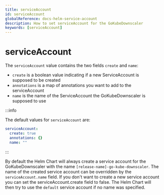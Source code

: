 ```yaml
---
title: serviceAccount
id: serviceAccount
globalReference: docs-helm-service-account
description: How to set serviceAccount for the GoKubeDownscaler
keywords: [serviceAccount]
---
```


# serviceAccount

The `serviceAccount` value contains the two fields `create` and `name`:

- `create` is a boolean value indicating if a new ServiceAccount is supposed to be created
- `annotations` is a map of annotations you want to add to the serviceAccount
- `name` is the name of the ServiceAccount the GoKubeDownscaler is supposed to use

:::info

The default values for `serviceAccount` are:

```yaml
serviceAccount:
  create: true
  annotations: {}
  name: ""
```

:::

By default the Helm Chart will always create a service account for the GoKubeDownscaler with the name `[release-name]-go-kube-downscaler`.
The name of the created service account can be overridden by the `serviceAccount.name` field.
If you don't want to create a new service account you can set the serviceAccount.create field to false.
The Helm Chart will then try to use the `default` service account if no name was specified.
